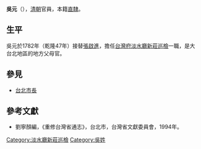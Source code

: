 '''吳元'''（{{bd|？||？||}}），[[清朝|清朝]]官員，本籍[[直隸|直隸]]。

== 生平 ==
吳元於1782年（乾隆47年）接替[[張啟進|張啟進]]，擔任[[台灣府|台灣府]][[淡水廳|淡水廳]][[新莊巡檢|新莊巡檢]]一職，是大台北地區的地方父母官。

==參見==
*[[台北市長|台北市長]]

==參考文獻==
*劉寧顏編，《重修台灣省通志》，台北市，台灣省文獻委員會，1994年。

{{start box}}
{{s-off}}
{{s-before|[[張啟進|張啟進]]}}
{{s-title|[[新莊巡檢|新莊巡檢]]|1782年上任}}
{{s-after|[[張啟進|張啟進]]}}
{{end box}}

{{DEFAULTSORT:Wu吳元}}
[[Category:淡水廳新莊巡檢|Category:淡水廳新莊巡檢]]
[[Category:吳姓|Category:吳姓]]